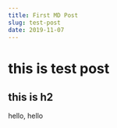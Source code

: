 ```yaml
---
title: First MD Post
slug: test-post
date: 2019-11-07
---
```






# this is test post

## this is h2

<div style={{
  height: '100px',
  width: '100px',
  backgroundColor: 'pink'
}}></div>

<GitHubIcon />
<TestComponent />


hello, hello
